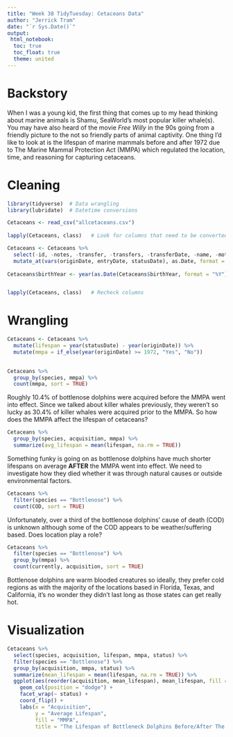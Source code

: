 ---
title: "Week 38 TidyTuesday: Cetaceans Data"
author: "Jerrick Tram"
date: "`r Sys.Date()`"
output: 
 html_notebook:
  toc: true
  toc_float: true
  theme: united
---
# Backstory
When I was a young kid, the first thing that comes up to my head thinking about
marine animals is Shamu, SeaWorld's most popular killer whale(s). You may have 
also heard of the movie *Free Willy* in the 90s going from a friendly picture
to the not so friendly parts of animal captivity. One thing I'd like to look 
at is the lifespan of marine mammals before and after 1972 due to The Marine 
Mammal Protection Act (MMPA) which regulated the location, time, and reasoning 
for capturing cetaceans.


# Cleaning
```{r echo = TRUE, eval = FALSE}
library(tidyverse)  # Data wrangling
library(lubridate)  # Datetime conversions

Cetaceans <- read_csv("allcetaceans.csv")
 
lapply(Cetaceans, class)   # Look for columns that need to be converted

Cetaceans <- Cetaceans %>% 
  select(-id, -notes, -transfer, -transfers, -transferDate, -name, -mother, -father) %>% 
  mutate_at(vars(originDate, entryDate, statusDate), as.Date, format = "%m/%d/%Y") 
  
Cetaceans$birthYear <- year(as.Date(Cetaceans$birthYear, format = "%Y"))


lapply(Cetaceans, class)   # Recheck columns
```

# Wrangling

```{r echo = TRUE, eval = TRUE}
Cetaceans <- Cetaceans %>% 
  mutate(lifespan = year(statusDate) - year(originDate)) %>% 
  mutate(mmpa = if_else(year(originDate) >= 1972, "Yes", "No"))
  

Cetaceans %>% 
  group_by(species, mmpa) %>% 
  count(mmpa, sort = TRUE) 
```
  
Roughly 10.4\% of bottlenose dolphins were acquired before the MMPA went into
effect. Since we talked about killer whales previously, they weren't so lucky
as 30.4\% of killer whales were acquired prior to the MMPA. So how does the
MMPA affect the lifespan of cetaceans?

```{r echo = TRUE, eval = TRUE}
Cetaceans %>% 
  group_by(species, acquisition, mmpa) %>% 
  summarize(avg_lifespan = mean(lifespan, na.rm = TRUE))
```

Something funky is going on as bottlenose dolphins have much shorter lifespans 
on average **AFTER** the MMPA went into effect. We need to investigate how 
they died whether it was through natural causes or outside environmental
factors.

```{r echo = TRUE, eval = TRUE}
Cetaceans %>% 
  filter(species == "Bottlenose") %>% 
  count(COD, sort = TRUE) 
```

Unfortunately, over a third of the bottlenose dolphins' cause of death (COD) is
unknown although some of the COD appears to be weather/suffering based. Does
location play a role?

```{r echo = TRUE, eval = TRUE}
Cetaceans %>% 
  filter(species == "Bottlenose") %>%
  group_by(mmpa) %>% 
  count(currently, acquisition, sort = TRUE)
```

Bottlenose dolphins are warm blooded creatures so ideally, they prefer cold
regions as with the majority of the locations based in Florida, Texas, and 
California, it's no wonder they didn't last long as those states can get
really hot.

# Visualization
```{r echo = TRUE, eval = TRUE}
Cetaceans %>% 
  select(species, acquisition, lifespan, mmpa, status) %>% 
  filter(species == "Bottlenose") %>% 
  group_by(acquisition, mmpa, status) %>% 
  summarize(mean_lifespan = mean(lifespan, na.rm = TRUE)) %>% 
  ggplot(aes(reorder(acquisition, mean_lifespan), mean_lifespan, fill = mmpa)) +
    geom_col(position = "dodge") +
    facet_wrap(~ status) +
    coord_flip() +
    labs(x = "Acquisition",
         y = "Average Lifespan",
         fill = "MMPA",
         title = "The Lifespan of Bottleneck Dolphins Before/After The MMPA")
```
